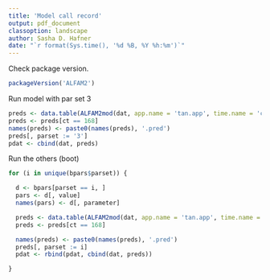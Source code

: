 ```yaml
---
title: 'Model call record'
output: pdf_document
classoption: landscape
author: Sasha D. Hafner
date: "`r format(Sys.time(), '%d %B, %Y %h:%m')`"
---
```


Check package version.

```r
packageVersion('ALFAM2')
```

Run model with par set 3
```r
preds <- data.table(ALFAM2mod(dat, app.name = 'tan.app', time.name = 'ct', group = 'id', pars = pars03, prep = TRUE))
preds <- preds[ct == 168]
names(preds) <- paste0(names(preds), '.pred')
preds[, parset := '3']
pdat <- cbind(dat, preds)
```

Run the others (boot)

```r
for (i in unique(bpars$parset)) {

  d <- bpars[parset == i, ]
  pars <- d[, value]
  names(pars) <- d[, parameter]

  preds <- data.table(ALFAM2mod(dat, app.name = 'tan.app', time.name = 'ct', group = 'id', pars = pars, prep = TRUE))
  preds <- preds[ct == 168]

  names(preds) <- paste0(names(preds), '.pred')
  preds[, parset := i]
  pdat <- rbind(pdat, cbind(dat, preds))

}
```




